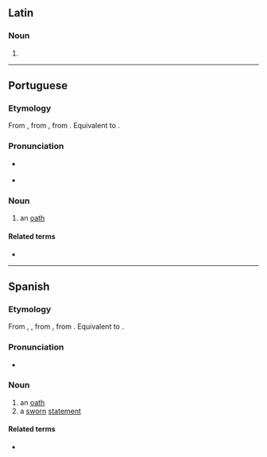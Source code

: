 {{also|Juramento|juramentó}}
==Latin==

===Noun===
{{la-noun-form|jūrāmentō}}

# {{inflection of|la|jūrāmentum||dat//abl|s}}

----

==Portuguese==

===Etymology===
From {{inh|pt|roa-opt|juramento}}, from {{inh|pt|LL.|iūrāmentum|jūrāmentum, iūrāmentum|oath}}, from {{inh|pt|la|iūrō}}. Equivalent to {{suffix|pt|jurar|mento}}.

===Pronunciation===
* {{a|BR|PT}} {{IPA|pt|/ʒuɾɐˈmẽtu/}}
* {{hyph|pt|ju|ra|men|to}}

===Noun===
{{pt-noun|m|s}}

# an [[oath]]
#: {{syn|pt|jura}}

====Related terms====
* {{l|pt|jurar}}

----

==Spanish==

===Etymology===
From {{inh|es|osp|juramento}}, {{m|osp|juramiento}}, from {{inh|es|LL.|iūrāmentum|jūrāmentum, iūrāmentum|oath}}, from {{inh|es|la|iūrō}}. Equivalent to {{suffix|es|jurar|mento}}.

===Pronunciation===
{{es-IPA}}
* {{hyph|es|ju|ra|men|to}}

===Noun===
{{es-noun|m}}

# an [[oath]]
# a [[sworn]] [[statement]]

====Related terms====
* {{l|es|jurar}}